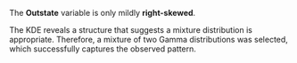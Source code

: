 The **Outstate** variable is only mildly **right-skewed**.

The KDE reveals a structure that suggests a mixture distribution is appropriate. Therefore, a mixture of two Gamma distributions was selected, which successfully captures the observed pattern.